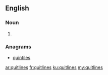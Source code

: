 ==English==

===Noun===
{{head|en}}

# {{plural of|quitline}}

===Anagrams===
* [[quintiles#English|quintiles]]

[[ar:quitlines]]
[[fr:quitlines]]
[[ku:quitlines]]
[[my:quitlines]]